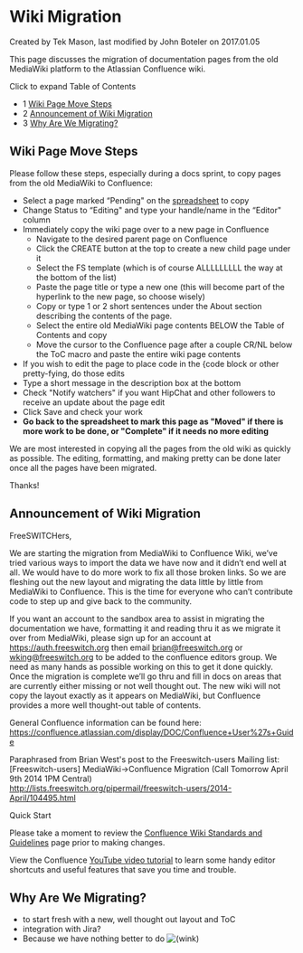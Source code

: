
# Wiki Migration 

 Created by  Tek Mason, last modified by  John Boteler on 2017.01.05

This page discusses the migration of documentation pages from the old MediaWiki platform to the Atlassian Confluence wiki.

Click to expand Table of Contents

* 1 [Wiki Page Move Steps](#wiki-page-move-steps)
* 2 [Announcement of Wiki Migration](#announcement-of-wiki-migration)
* 3 [Why Are We Migrating?](#why-are-we-migrating)

## Wiki Page Move Steps

Please follow these steps, especially during a docs sprint, to copy pages from the old MediaWiki to Confluence:

* Select a page marked “Pending" on the [spreadsheet](index.mdx#-freeswitch--contributing-documentation-) to copy
* Change Status to “Editing" and type your handle/name in the “Editor" column
* Immediately copy the wiki page over to a new page in Confluence  
   * Navigate to the desired parent page on Confluence  
   * Click the CREATE button at the top to create a new child page under it  
   * Select the FS template (which is of course ALLLLLLLLL the way at the bottom of the list)  
   * Paste the page title or type a new one (this will become part of the hyperlink to the new page, so choose wisely)  
   * Copy or type 1 or 2 short sentences under the About section describing the contents of the page.  
   * Select the entire old MediaWiki page contents BELOW the Table of Contents and copy  
   * Move the cursor to the Confluence page after a couple CR/NL below the ToC macro and paste the entire wiki page contents
* If you wish to edit the page to place code in the {code block or other pretty-fying, do those edits
* Type a short message in the description box at the bottom
* Check "Notify watchers" if you want HipChat and other followers to receive an update about the page edit
* Click Save and check your work
* **Go back to the spreadsheet to mark this page as "Moved" if there is more work to be done, or "Complete" if it needs no more editing**

We are most interested in copying all the pages from the old wiki as quickly as possible. The editing, formatting, and making pretty can be done later once all the pages have been migrated.

Thanks!

## Announcement of Wiki Migration

FreeSWITCHers,

We are starting the migration from MediaWiki to Confluence Wiki, we’ve tried various ways to import the data we have now and it didn’t end well at all. We would have to do more work to fix all those broken links. So we are fleshing out the new layout and migrating the data little by little from MediaWiki to Confluence. This is the time for everyone who can’t contribute code to step up and give back to the community.

If you want an account to the sandbox area to assist in migrating the documentation we have, formatting it and reading thru it as we migrate it over from MediaWiki, please sign up for an account at <https://auth.freeswitch.org> then email [brian@freeswitch.org](mailto:brian@freeswitch.org) or [wking@freeswitch.org](mailto:wking@freeswitch.org) to be added to the confluence editors group. We need as many hands as possible working on this to get it done quickly. Once the migration is complete we’ll go thru and fill in docs on areas that are currently either missing or not well thought out. The new wiki will not copy the layout exactly as it appears on MediaWiki, but Confluence provides a more well thought-out table of contents.

General Confluence information can be found here: <https://confluence.atlassian.com/display/DOC/Confluence+User%27s+Guide>

Paraphrased from Brian West's post to the Freeswitch-users Mailing list:  
\[Freeswitch-users\] MediaWiki->Confluence Migration (Call Tomorrow April 9th 2014 1PM Central)  
<http://lists.freeswitch.org/pipermail/freeswitch-users/2014-April/104495.html>

Quick Start

Please take a moment to review the [Confluence Wiki Standards and Guidelines](./Confluence-Wiki-Standards-and-Guidelines_1049056.mdx) page prior to making changes.

View the Confluence [YouTube video tutorial](https://www.youtube.com/watch?v=uhWCMlcY%5FZw) to learn some handy editor shortcuts and useful features that save you time and trouble.

## Why Are We Migrating?

* to start fresh with a new, well thought out layout and ToC
* integration with Jira?
* Because we have nothing better to do ![(wink)](/images/icons/emoticons/wink.svg)


